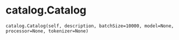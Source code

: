 # catalog.Catalog { #hushh.catalog.Catalog }

`catalog.Catalog(self, description, batchSize=10000, model=None, processor=None, tokenizer=None)`

